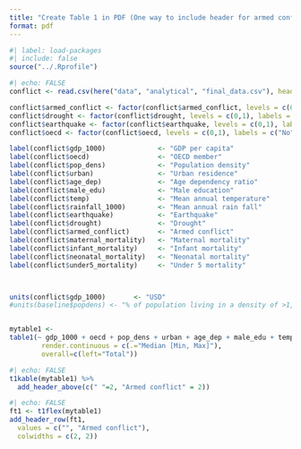 ```yaml
---
title: "Create Table 1 in PDF (One way to include header for armed conflict)"
format: pdf
---
```


```r
#| label: load-packages
#| include: false
source("../.Rprofile")
```

```r
#| echo: FALSE
conflict <- read.csv(here("data", "analytical", "final_data.csv"), header = TRUE)

conflict$armed_conflict <- factor(conflict$armed_conflict, levels = c(0,1), labels = c("No", "Yes"))
conflict$drought <- factor(conflict$drought, levels = c(0,1), labels = c("No", "Yes"))
conflict$earthquake <- factor(conflict$earthquake, levels = c(0,1), labels = c("No", "Yes"))
conflict$oecd <- factor(conflict$oecd, levels = c(0,1), labels = c("No", "Yes"))

label(conflict$gdp_1000)             <- "GDP per capita"
label(conflict$oecd)                 <- "OECD member"
label(conflict$pop_dens)             <- "Population density"
label(conflict$urban)                <- "Urban residence"
label(conflict$age_dep)              <- "Age dependency ratio"
label(conflict$male_edu)             <- "Male education"
label(conflict$temp)                 <- "Mean annual temperature"
label(conflict$rainfall_1000)        <- "Mean annual rain fall"
label(conflict$earthquake)           <- "Earthquake"
label(conflict$drought)              <- "Drought"
label(conflict$armed_conflict)       <- "Armed conflict"
label(conflict$maternal_mortality)   <- "Maternal mortality"
label(conflict$infant_mortality)     <- "Infant mortality"
label(conflict$neonatal_mortality)   <- "Neonatal mortality"
label(conflict$under5_mortality)     <- "Under 5 mortality"



units(conflict$gdp_1000)       <- "USD"
#units(baseline$popdens) <- "% of population living in a density of >1,000 people/km^2"


mytable1 <- 
table1(~ gdp_1000 + oecd + pop_dens + urban + age_dep + male_edu + temp + earthquake + drought + rainfall_1000 + maternal_mortality + infant_mortality + neonatal_mortality + under5_mortality | armed_conflict, data = conflict,
        render.continuous = c(.="Median [Min, Max]"),
        overall=c(left="Total"))
```


```r
#| echo: FALSE
t1kable(mytable1) %>%
  add_header_above(c(" "=2, "Armed conflict" = 2))
```


```r
#| echo: FALSE
ft1 <- t1flex(mytable1) 
add_header_row(ft1,
  values = c("", "Armed conflict"),
  colwidths = c(2, 2))
```




